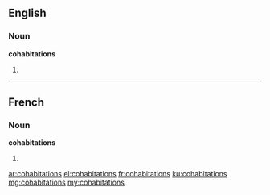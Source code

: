 ==English==

===Noun===
'''cohabitations'''

# {{plural of|cohabitation}}

----

==French==

===Noun===
'''cohabitations''' {{f|p}}

# {{plural of|cohabitation|lang=fr}}

[[ar:cohabitations]]
[[el:cohabitations]]
[[fr:cohabitations]]
[[ku:cohabitations]]
[[mg:cohabitations]]
[[my:cohabitations]]